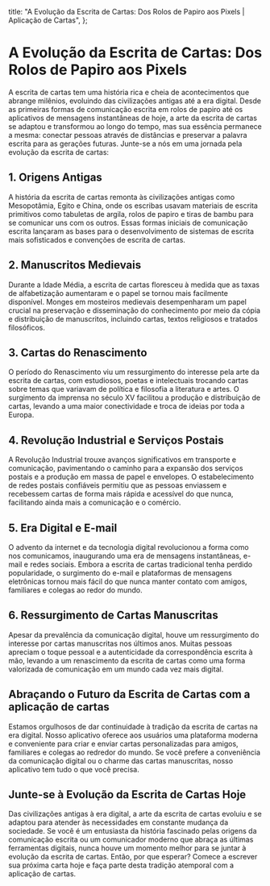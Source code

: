 
  title: "A Evolução da Escrita de Cartas: Dos Rolos de Papiro aos Pixels | Aplicação de Cartas",
};

# A Evolução da Escrita de Cartas: Dos Rolos de Papiro aos Pixels

<MdxImage src="/blog/evolution-letter-writing.jpg" alt="Evolução da escrita de cartas" width={800} height={700} />

A escrita de cartas tem uma história rica e cheia de acontecimentos que abrange milênios, evoluindo das civilizações antigas até a era digital. Desde as primeiras formas de comunicação escrita em rolos de papiro até os aplicativos de mensagens instantâneas de hoje, a arte da escrita de cartas se adaptou e transformou ao longo do tempo, mas sua essência permanece a mesma: conectar pessoas através de distâncias e preservar a palavra escrita para as gerações futuras. Junte-se a nós em uma jornada pela evolução da escrita de cartas:

## 1. Origens Antigas

A história da escrita de cartas remonta às civilizações antigas como Mesopotâmia, Egito e China, onde os escribas usavam materiais de escrita primitivos como tabuletas de argila, rolos de papiro e tiras de bambu para se comunicar uns com os outros. Essas formas iniciais de comunicação escrita lançaram as bases para o desenvolvimento de sistemas de escrita mais sofisticados e convenções de escrita de cartas.

## 2. Manuscritos Medievais

Durante a Idade Média, a escrita de cartas floresceu à medida que as taxas de alfabetização aumentaram e o papel se tornou mais facilmente disponível. Monges em mosteiros medievais desempenharam um papel crucial na preservação e disseminação do conhecimento por meio da cópia e distribuição de manuscritos, incluindo cartas, textos religiosos e tratados filosóficos.

## 3. Cartas do Renascimento

O período do Renascimento viu um ressurgimento do interesse pela arte da escrita de cartas, com estudiosos, poetas e intelectuais trocando cartas sobre temas que variavam de política e filosofia a literatura e artes. O surgimento da imprensa no século XV facilitou a produção e distribuição de cartas, levando a uma maior conectividade e troca de ideias por toda a Europa.

## 4. Revolução Industrial e Serviços Postais

A Revolução Industrial trouxe avanços significativos em transporte e comunicação, pavimentando o caminho para a expansão dos serviços postais e a produção em massa de papel e envelopes. O estabelecimento de redes postais confiáveis permitiu que as pessoas enviassem e recebessem cartas de forma mais rápida e acessível do que nunca, facilitando ainda mais a comunicação e o comércio.

## 5. Era Digital e E-mail

O advento da internet e da tecnologia digital revolucionou a forma como nos comunicamos, inaugurando uma era de mensagens instantâneas, e-mail e redes sociais. Embora a escrita de cartas tradicional tenha perdido popularidade, o surgimento do e-mail e plataformas de mensagens eletrônicas tornou mais fácil do que nunca manter contato com amigos, familiares e colegas ao redor do mundo.

## 6. Ressurgimento de Cartas Manuscritas

Apesar da prevalência da comunicação digital, houve um ressurgimento do interesse por cartas manuscritas nos últimos anos. Muitas pessoas apreciam o toque pessoal e a autenticidade da correspondência escrita à mão, levando a um renascimento da escrita de cartas como uma forma valorizada de comunicação em um mundo cada vez mais digital.

## Abraçando o Futuro da Escrita de Cartas com a aplicação de cartas

Estamos orgulhosos de dar continuidade à tradição da escrita de cartas na era digital. Nosso aplicativo oferece aos usuários uma plataforma moderna e conveniente para criar e enviar cartas personalizadas para amigos, familiares e colegas ao redredor do mundo. Se você prefere a conveniência da comunicação digital ou o charme das cartas manuscritas, nosso aplicativo tem tudo o que você precisa.

## Junte-se à Evolução da Escrita de Cartas Hoje

Das civilizações antigas à era digital, a arte da escrita de cartas evoluiu e se adaptou para atender às necessidades em constante mudança da sociedade. Se você é um entusiasta da história fascinado pelas origens da comunicação escrita ou um comunicador moderno que abraça as últimas ferramentas digitais, nunca houve um momento melhor para se juntar à evolução da escrita de cartas. Então, por que esperar? Comece a escrever sua próxima carta hoje e faça parte desta tradição atemporal com a aplicação de cartas.

